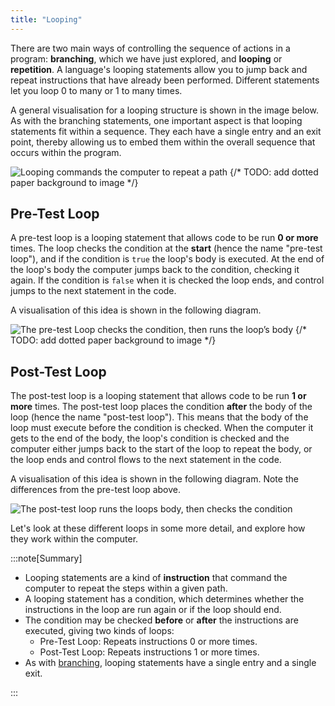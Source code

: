 ```yaml
---
title: "Looping"
---
```


<div class="not-content">
  <YouTube id="UizWEQxUScE" params="fs=1&modestbranding=1&rel=0&autoplay=1"/>
</div>

There are two main ways of controlling the sequence of actions in a program: **branching**, which we have just explored, and **looping** or **repetition**. A language's looping statements allow you to jump back and repeat instructions that have already been performed. Different statements let you loop 0 to many or 1 to many times.

A general visualisation for a looping structure is shown in the image below.
As with the branching statements, one important aspect is that looping statements fit within a sequence. They each have a single entry and an exit point, thereby allowing us to embed them within the overall sequence that occurs within the program.

![Looping commands the computer to repeat a path](./images/looping.png "Looping commands the computer to repeat a path")
{/* TODO: add dotted paper background to image */}

## Pre-Test Loop

A pre-test loop is a looping statement that allows code to be run **0 or more** times. The loop checks the condition at the **start** (hence the name "pre-test loop"), and if the condition is `true` the loop's body is executed. At the end of the loop's body the computer jumps back to the condition, checking it again. If the condition is `false` when it is checked the loop ends, and control jumps to the next statement in the code.

A visualisation of this idea is shown in the following diagram.

![The pre-test Loop checks the condition, then runs the loop’s body](./images/loop-pre-test.png "The Pre-Test Loop checks the condition, then runs the loop’s body")
{/* TODO: add dotted paper background to image */}

## Post-Test Loop

The post-test loop is a looping statement that allows code to be run **1 or more** times. The post-test loop places the condition **after** the body of the loop (hence the name "post-test loop"). This means that the body of the loop must execute before the condition is checked. When the computer it gets to the end of the body, the loop's condition is checked and the computer either jumps back to the start of the loop to repeat the body, or the loop ends and control flows to the next statement in the code.

A visualisation of this idea is shown in the following diagram.
Note the differences from the pre-test loop above.

![The post-test loop runs the loops body, then checks the condition](./images/loop-post-test.png "The Post-Test Loop runs the loops body, then checks the condition")

Let's look at these different loops in some more detail, and explore how they work within the computer.

:::note[Summary]

- Looping statements are a kind of **instruction** that command the computer to repeat the steps within a given path.
- A looping statement has a condition, which determines whether the instructions in the loop are run again or if the loop should end.
- The condition may be checked **before** or **after** the instructions are executed, giving two kinds of loops:
  - Pre-Test Loop: Repeats instructions 0 or more times.
  - Post-Test Loop: Repeats instructions 1 or more times.
- As with [branching](/book/part-1-instructions/3-control-flow/1-concepts/03-0-branching), looping statements have a single entry and a single exit.

:::
